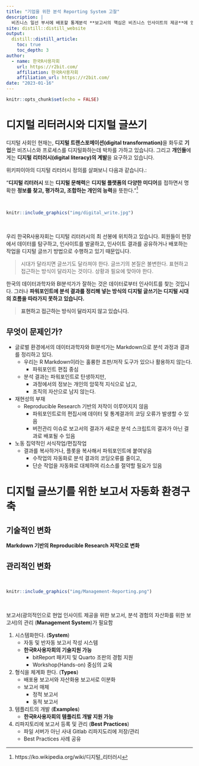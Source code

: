 ```yaml
---
title: "기업을 위한 분석 Reporting System 고찰"
description: |
  비즈니스 일선 부서에 배포할 통계분석 **보고서의 핵심은 비즈니스 인사이트의 제공**에 있습니다. **그러나** 인사이트 발굴을 위한 분석가의 노력과 더불어 보고서 서식을 만들고, 시각화 결과를 옮겨서 **문서를 편집하는 일련의 작업들에도 많은 리소스가 소비**됩니다. 이와 같은 **휴먼 리소스의 소비를 줄이고자 보고서 (반)자동화 방안을 고찰**합니다.
site: distill::distill_website
output:
  distill::distill_article:
    toc: true
    toc_depth: 3  
author:
  - name: 한국R사용자회 
    url: https://r2bit.com/
    affiliation: 한국R사용자회
    affiliation_url: https://r2bit.com/   
date: "2023-01-16" 
---
```


```r
knitr::opts_chunk$set(echo = FALSE)
```


# 디지털 리터러시와 디지털 글쓰기

디지털 사회인 현재는, **디지털 트랜스포메이션(digital transformation)**을 화두로 **기업**은 비즈니스와 프로세스를 디지털화하는데 박차를 가하고 있습니다. 그리고 **개인들**에게는 **디지털 리터러시(digital literacy)의 계발**을 요구하고 있습니다.

위키피이아의 디지털 리터러시 정의를 살펴보니 다음과 같습니다.:

"**디지털 리터러시** 또는 **디지털 문해력**은 **디지털 플랫폼의 다양한 미디어**를 접하면서 명확한 **정보를 찾고, 평가하고, 조합하는 개인의 능력**을 뜻한다."[^1]

[^1]: https://ko.wikipedia.org/wiki/디지털_리터러시

<br>

```r
knitr::include_graphics("img/digital_write.jpg")
```

<br>

우리 한국R사용자회는 디지털 리터러시의 최 선봉에 위치하고 있습니다. 회원들이 현장에서 데이터를 탐구하고, 인사이트를 발굴하고, 인사이트 결과를 공유하거나 배포하는 작업을 디지털 글쓰기 방법으로 수행하고 있기 때문입니다.

> 시대가 달라지면 글쓰기도 달라져야 한다. 글쓰기의 본질은 불변한다. 표현하고 접근하는 방식이 달라지는 것이다. 상황과 필요에 맞아야 한다.

한국의 데이터과학자와 BI분석가가 잘하는 것은 데이터로부터 인사이트를 찾는 것입니다. 그러나 **파워포인트에 분석 결과를 정리해 넣는 방식의 디지털 글쓰기는 디지털 시대의 흐름을 따라가지 못하고 있습니다.**

> **표현하고 접근하는 방식이 달라지지 않고 있습니다.**

## 무엇이 문제인가?

* 글로벌 환경에서의 데이터과학자와 BI분석가는 Markdown으로 분석 과정과 결과를 정리하고 있다.
  - 우리는 R Markdown이라는 훌륭한 조판/저작 도구가 있으나 활용하지 않는다.
      - 파워포인트 편집 중심 
  - 분석 결과는 파워포인트로 탄생하지만, 
      - 과정에서의 정보는 개인의 암묵적 지식으로 남고,
      - 조직의 자산으로 남지 않는다.
* 재현성의 부재
  - Reproducible Research 기반의 저작이 이루어지지 않음
      - 파워포인트로의 편집시에 데이터 및 통계결과의 코딩 오류가 발생할 수 있음
      - 버전관리 이슈로 보고서의 결과가 새로운 분석 스크립트의 결과가 아닌 결과로 배포될 수 있음
* 노동 집약적인 서식작업/편집작업
  - 결과를 복사하거나, 플롯을 복사해서 파워포인트에 붙여넣음
      - 수작업의 자동화로 분석 결과의 코딩오류를 줄이고,
      - 단순 작업을 자동화로 대체하여 리소스를 절약할 필요가 있음
  
  

# 디지털 글쓰기를 위한 보고서 자동화 환경구축

## 기술적인 변화

**Markdown 기반의 Reproducible Research 저작으로 변화**

## 관리적인 변화

<br>

```r
knitr::include_graphics("img/Management-Reporting.png")
```

<br>

보고서(광의적인으로 현업 인사이트 제공을 위한 보고서, 분석 경험의 자산화를 위한 보고서)의 관리 (**Management System**)가 필요함

1. 시스템화한다. (**System**)
    - 자동 및 반자동 보고서 작성 시스템
    - **한국R사용자회의 기술지원 가능**
        - bitReport 패키지 및 Quarto 조판의 경험 지원
        - Workshop(Hands-on) 중심의 교육
2. 형식을 체계화 한다. (**Types**)  
    - 배포용 보고서와 자산화용 보고서로 이분화
    - 보고서 매체
        - 정적 보고서
        - 동적 보고서
3. 템플리트의 개발 (**Examples**)
    - **한국R사용자회의 템플리트 개발 지원 가능**
4. 리파지토리에 보고서 등록 및 관리 (**Best Practices**)
    - 파일 서버가 아닌 사내 Gitlab 리파지도리에 저장/관리
    - Best Practices 사례 공유


